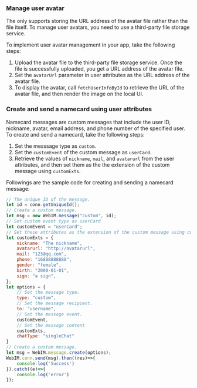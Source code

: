 <PlatformWrapper platform="web">

### Manage user avatar

The <Vg k="CHAT_SDK"/> only supports storing the URL address of the avatar file rather than the file itself. To manage user avatars, you need to use a third-party file storage service.

To implement user avatar management in your app, take the following steps:

1. Upload the avatar file to the third-party file storage service. Once the file is successfully uploaded, you get a URL address of the avatar file.
2. Set the `avatarUrl` parameter in user attributes as the URL address of the avatar file.
3. To display the avatar, call `fetchUserInfoById` to retrieve the URL of the avatar file, and then render the image on the local UI.

### Create and send a namecard using user attributes

Namecard messages are custom messages that include the user ID, nickname, avatar, email address, and phone number of the specified user. To create and send a namecard, take the following steps:

1. Set the messsage type as `custom`.
2. Set the `customEvent` of the custom message as `userCard`.
3. Retrieve the values of `nickname`, `mail`, and `avatarurl` from the user attributes, and then set them as the the extension of the custom message using `customExts`.

Followings are the sample code for creating and sending a namecard message:

```javascript
// The unique ID of the message.
let id = conn.getUniqueId();
// Create a custom message.
let msg = new WebIM.message("custom", id);
// Set custom event type as userCard
let customEvent = "userCard";
// Set these attributes as the extension of the custom message using customExts. 
let customExts = {
    nickname: "The nickname",
    avatarurl: "http://avatarurl",
    mail: "123@qq.com",
    phone: "16888888888",
    gender: "female",
    birth: "2000-01-01",
    sign: "a sign",
};
let options = {
    // Set the message type.
    type: "custom",
    // Set the message recipient.
    to: "username",
    // Set the message event.
    customEvent,
    // Set the message content
    customExts,
    chatType: "singleChat"
}
// Create a custom message.
let msg = WebIM.message.create(options);
WebIM.conn.send(msg).then((res)=>{
    console.log('Success')
}).catch((e)=>{
    console.log('error')
});
```

</PlatformWrapper>